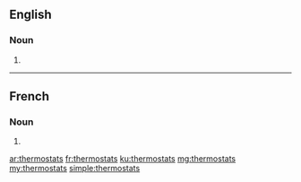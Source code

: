 ==English==

===Noun===
{{head|en|plural}}

# {{plural of|thermostat|lang=en}}

----

==French==

===Noun===
{{head|fr|plural}} {{g|m-p}}

# {{plural of|thermostat|lang=fr}}

[[ar:thermostats]]
[[fr:thermostats]]
[[ku:thermostats]]
[[mg:thermostats]]
[[my:thermostats]]
[[simple:thermostats]]